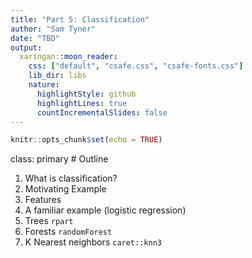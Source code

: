 ```yaml
---
title: "Part 5: Classification"
author: "Sam Tyner"
date: "TBD"
output:
  xaringan::moon_reader:
    css: ["default", "csafe.css", "csafe-fonts.css"]
    lib_dir: libs
    nature:
      highlightStyle: github
      highlightLines: true
      countIncrementalSlides: false
---
```


```r
knitr::opts_chunk$set(echo = TRUE)
```

class: primary
# Outline

1. What is classification? 
2. Motivating Example
3. Features
4. A familiar example (logistic regression)
5. Trees `rpart`
6. Forests  `randomForest`
7. K Nearest neighbors `caret::knn3`



